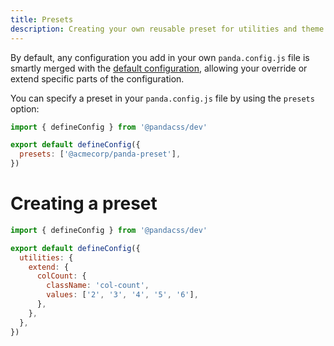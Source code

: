 ```yaml
---
title: Presets
description: Creating your own reusable preset for utilities and theme
---
```


By default, any configuration you add in your own `panda.config.js` file is smartly merged with the
[default configuration](#), allowing your override or extend specific parts of the configuration.

You can specify a preset in your `panda.config.js` file by using the `presets` option:

```js
import { defineConfig } from '@pandacss/dev'

export default defineConfig({
  presets: ['@acmecorp/panda-preset'],
})
```

# Creating a preset

```js
import { defineConfig } from '@pandacss/dev'

export default defineConfig({
  utilities: {
    extend: {
      colCount: {
        className: 'col-count',
        values: ['2', '3', '4', '5', '6'],
      },
    },
  },
})
```
